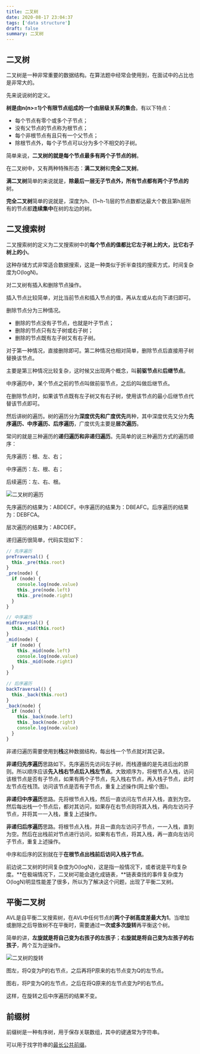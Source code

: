 ```yaml
---
title: 二叉树
date: 2020-08-17 23:04:37
tags: ['data structure']
draft: false
summary: 二叉树
---
```


## 二叉树

二叉树是一种非常重要的数据结构。在算法题中经常会使用到，在面试中的占比也是非常大的。

先来说说树的定义。

**树是由n(n>=1)个有限节点组成的一个由层级关系的集合**。有以下特点：

- 每个节点有零个或多个子节点；
- 没有父节点的节点称为根节点；
- 每个非根节点有且只有一个父节点；
- 除根节点外，每个子节点可以分为多个不相交的子树。

简单来说，**二叉树的就是每个节点最多有两个子节点的树**。

在二叉树中，又有两种特殊形态：**满二叉树**和**完全二叉树**。

**满二叉树**简单的来说就是，**除最后一层无子节点外，所有节点都有两个子节点的**树。

**完全二叉树**简单的说就是，深度为h、(1~h-1)层的节点数都达最大个数且第h层所有的节点都**连续集中**在树的左边的树。

## 二叉搜索树

二叉搜索树的定义为二叉搜索树中的**每个节点的值都比它左子树上的大，比它右子树上的小**。

这种存储方式非常适合数据搜索，这是一种类似于折半查找的搜索方式，时间复杂度为O(logN)。

对二叉树有插入和删除节点操作。

插入节点比较简单，对比当前节点和插入节点的值，再从左或从右向下递归即可。

删除节点分为三种情况。

- 删除的节点没有子节点，也就是叶子节点；
- 删除的节点只有左子树或右子树；
- 删除的节点既有左子树又有右子树。

对于第一种情况，直接删除即可。第二种情况也相对简单，删除节点后直接用子树替换该节点。

主要是第三种情况比较复杂，这时候又出现两个概念，叫**前驱节点**和**后继节点**。

中序遍历中，某个节点之前的节点叫做前驱节点，之后的叫做后继节点。

在删除节点时，如果该节点既有左子树又有右子树，使用该节点的最小后继节点代替该节点即可。

然后讲树的遍历。树的遍历分为**深度优先和广度优先**两种，其中深度优先又分为**先序遍历、中序遍历、后序遍历**，广度优先主要是**层次遍历**。

常问的就是三种遍历的**递归遍历和非递归遍历**。先简单的说三种遍历方式的遍历顺序：

先序遍历：根、左、右；

中序遍历：左、根、右；

后续遍历：左、右、根。

![二叉树的遍历](/static/二叉树/二叉树的遍历.png)

先序遍历的结果为：ABDECF。中序遍历的结果为：DBEAFC。后序遍历的结果为：DEBFCA。

层次遍历的结果为：ABCDEF。

递归遍历很简单，代码实现如下：

``` js
// 先序遍历
preTraversal() {
  this._pre(this.root)
}
_pre(node) {
  if (node) {
    console.log(node.value)
    this._pre(node.left)
    this._pre(node.right)
  }
}

// 中序遍历
midTraversal() {
  this._mid(this.root)
}
_mid(node) {
  if (node) {
    this._mid(node.left)
    console.log(node.value)
    this._mid(node.right)
  }
}

// 后序遍历
backTraversal() {
  this._back(this.root)
}
_back(node) {
  if (node) {
    this._back(node.left)
    this._back(node.right)
    console.log(node.value)
  }
}
```

非递归遍历需要使用到**栈**这种数据结构，每出栈一个节点就对其记录。

**非递归先序遍历**思路如下。先序遍历先访问左子树，而栈遵循的是先进后出的原则。所以顺序应该**先入栈右节点后入栈左节点**。大致顺序为，将根节点入栈，访问该根节点是否有子节点，如果有两个子节点，先入栈右节点，再入栈子节点，此时左节点在栈顶。访问该节点是否有子节点，重复上述操作(网上偷个图)。

**非递归中序遍历**思路。先将根节点入栈，然后一直访问左节点并入栈，直到为空。然后每出栈一个节点后，都对其访问，如果存在右节点则将其入栈，再向左访问子节点，并将其一一入栈，重复上述操作。

**非递归后序遍历**思路。将根节点入栈，并且一直向左访问子节点，一一入栈，直到为空。然后在出栈前对节点进行访问，如果有右节点，将其入栈，再一直向左访问子节点，重复上述操作。

中序和后序的区别就在于**在根节点出栈前后访问入栈子节点**。

前边说二叉树的时间复杂度为O(logN)，这是指一般情况下，或者说是平均复杂度。**在极端情况下，二叉树可能会退化成链表，**链表查找的事件复杂度为O(logN)明显性能差了很多，所以为了解决这个问题，出现了平衡二叉树。

## 平衡二叉树

AVL是自平衡二叉搜索树，在AVL中任何节点的**两个子树高度差最大为1**。当增加或删除之后导致树不在平衡时，需要通过**一次或多次旋转**再平衡这个树。

简单的讲，**左旋就是将自己变为右孩子的左孩子**；**右旋就是将自己变为左孩子的右孩子**，两个互为逆操作。

![二叉树的旋转](/static/二叉树/二叉树的旋转.png)

图左，将Q变为P的右节点，之后再将P原来的右节点变为Q的左节点。

图右，将P变为Q的左节点，之后在将Q原来的左节点变为P的右节点。

这样，在旋转之后中序遍历的结果不变。

## 前缀树

前缀树是一种有序树，用于保存关联数组，其中的键通常为字符串。

可以用于找字符串的[最长公共前缀](https://leetcode-cn.com/problems/longest-common-prefix/)。

